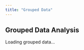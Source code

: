 ```yaml
---
title: "Grouped Data"
---
```


<section id="data-section">
  <h2>Grouped Data Analysis</h2>
  <div id="grouped-data-output">Loading grouped data...</div>
</section>

<!-- Link script.js manually -->
<script src="../script.js"></script>
